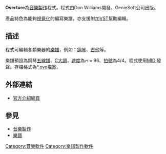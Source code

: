 {{Infobox_Software
| name = Geniesoft Overture
| logo = 
|screenshot = [[File:Overture_on_XP.png|250px]]       
| caption = Overture 4.0.2 繁體中文版介面
| developer = Geniesoft
| latest_release_version = 5.5.2
| latest_release_date = {{Start date and age|2018|5|1}}
| operating_system = [[Windows|Windows]]、[[Mac|Mac]]
| language = [[英語|英語]]
| genre = [[音樂軟體|音樂軟體]]
| license = [[專有軟體|專有軟體]]
| website = https://sonicscores.com/
}}
'''Overture'''為[[音樂製作|音樂製作]]程式。程式由Don Williams開發、GenieSoft公司出版。

產品特色為能夠[[視覺化|視覺化]]的編寫樂譜，亦支援附加[[Virtual_Studio_Technology|VST]]幫助編輯。

== 描述 ==
程式可編輯各類樂器的[[樂譜|樂譜]]，例如：[[鋼琴|鋼琴]]、[[吉他|吉他]]等。

樂譜預設為鋼琴[[五線譜|五線譜]]、[[C大調|C大調]]，[[速度_(音樂)|速度]]為[[File:Quarter_note_with_upwards_stem.svg|10px]] = 96、[[拍號|拍號]]為4/4。程式使用[[MIDI|MIDI]]發聲。存檔格式為*[[.ove檔案|.ove檔案]]。

== 外部連結 ==
* [https://sonicscores.com/overture/ 官方介紹網頁]{{Wayback|url=https://sonicscores.com/overture/ |date=20180519215840 }}

== 參見 ==
* [[音樂製作|音樂製作]]
* [[樂譜|樂譜]]


[[Category:音樂軟件|Category:音樂軟件]]
[[Category:樂譜製作軟件|Category:樂譜製作軟件]]

{{Compu-soft-stub}}